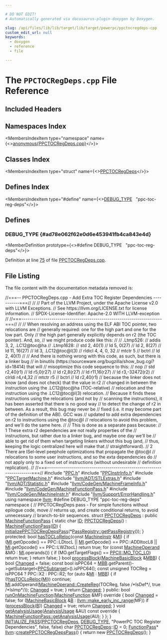 ```yaml
---

# DO NOT EDIT!
# Automatically generated via docusaurus-plugin-doxygen by Doxygen.

slug: /api/files/lib/lib/target/lib/target/powerpc/ppctocregdeps-cpp
custom_edit_url: null
keywords:
  - doxygen
  - reference
  - file

---
```





# The `PPCTOCRegDeps.cpp` File Reference

<DoxygenPage pluginConfig={pluginConfig}>



## Included Headers

<IncludesList>
<IncludesListItem
  filePath="PPC.h"
  permalink="/docs/api/files/lib/lib/target/lib/target/powerpc/ppc-h"
  isLocal="true" />
<IncludesListItem
  filePath="PPCInstrInfo.h"
  permalink="/docs/api/files/lib/lib/target/lib/target/powerpc/ppcinstrinfo-h"
  isLocal="true" />
<IncludesListItem
  filePath="PPCTargetMachine.h"
  permalink="/docs/api/files/lib/lib/target/lib/target/powerpc/ppctargetmachine-h"
  isLocal="true" />
<IncludesListItem
  filePath="llvm/ADT/STLExtras.h"
  permalink="/docs/api/files/include/include/llvm/include/llvm/adt/stlextras-h"
  isLocal="true" />
<IncludesListItem
  filePath="llvm/ADT/Statistic.h"
  permalink="/docs/api/files/include/include/llvm/include/llvm/adt/statistic-h"
  isLocal="true" />
<IncludesListItem
  filePath="llvm/CodeGen/MachineFrameInfo.h"
  permalink="/docs/api/files/include/include/llvm/include/llvm/codegen/machineframeinfo-h"
  isLocal="true" />
<IncludesListItem
  filePath="llvm/CodeGen/MachineFunctionPass.h"
  permalink="/docs/api/files/include/include/llvm/include/llvm/codegen/machinefunctionpass-h"
  isLocal="true" />
<IncludesListItem
  filePath="llvm/CodeGen/MachineInstr.h"
  permalink="/docs/api/files/include/include/llvm/include/llvm/codegen/machineinstr-h"
  isLocal="true" />
<IncludesListItem
  filePath="llvm/Support/ErrorHandling.h"
  permalink="/docs/api/files/include/include/llvm/include/llvm/support/errorhandling-h"
  isLocal="true" />
</IncludesList>

## Namespaces Index

<MembersIndex>

<MembersIndexItem
  type="namespace"
  name={<><a href="/docs/api/namespaces/anonymous-ppctocregdeps-cpp-">anonymous&#123;PPCTOCRegDeps.cpp&#125;</a></>}>
</MembersIndexItem>

</MembersIndex>

## Classes Index

<MembersIndex>

<MembersIndexItem
  type="struct"
  name={<><a href="/docs/api/structs/anonymous-namespace-ppctocregdeps-cpp-/ppctocregdeps">PPCTOCRegDeps</a></>}>
</MembersIndexItem>

</MembersIndex>

## Defines Index

<MembersIndex>

<MembersIndexItem
  type="#define"
  name={<><a href="#ad78e062f62e0d6e453941fb4ca843e4d">DEBUG&#95;TYPE</a>&nbsp;&nbsp;&nbsp;&quot;ppc-toc-reg-deps&quot;</>}>
</MembersIndexItem>

</MembersIndex>


<SectionDefinition>

## Defines

### DEBUG&#95;TYPE {#ad78e062f62e0d6e453941fb4ca843e4d}

<MemberDefinition
  prototype={<>#define DEBUG&#95;TYPE&nbsp;&nbsp;&nbsp;&quot;ppc-toc-reg-deps&quot;</>}>

Definition at line <a href="#l00075">75</a> of file <a href="/docs/api/files/lib/lib/target/lib/target/powerpc/ppctocregdeps-cpp">PPCTOCRegDeps.cpp</a>.
</MemberDefinition>

</SectionDefinition>

## File Listing

The file content with the documentation metadata removed is:

<ProgramListing>

<Link id="l00001" /><CodeLine lineNumber="1"><Highlight kind="comment">//===-- PPCTOCRegDeps.cpp - Add Extra TOC Register Dependencies -----------===//</Highlight><Highlight kind="normal"></Highlight></CodeLine>
<Link id="l00002" /><CodeLine lineNumber="2"><Highlight kind="normal"></Highlight><Highlight kind="comment">//</Highlight><Highlight kind="normal"></Highlight></CodeLine>
<Link id="l00003" /><CodeLine lineNumber="3"><Highlight kind="normal"></Highlight><Highlight kind="comment">// Part of the LLVM Project, under the Apache License v2.0 with LLVM Exceptions.</Highlight><Highlight kind="normal"></Highlight></CodeLine>
<Link id="l00004" /><CodeLine lineNumber="4"><Highlight kind="normal"></Highlight><Highlight kind="comment">// See https://llvm.org/LICENSE.txt for license information.</Highlight><Highlight kind="normal"></Highlight></CodeLine>
<Link id="l00005" /><CodeLine lineNumber="5"><Highlight kind="normal"></Highlight><Highlight kind="comment">// SPDX-License-Identifier: Apache-2.0 WITH LLVM-exception</Highlight><Highlight kind="normal"></Highlight></CodeLine>
<Link id="l00006" /><CodeLine lineNumber="6"><Highlight kind="normal"></Highlight><Highlight kind="comment">//</Highlight><Highlight kind="normal"></Highlight></CodeLine>
<Link id="l00007" /><CodeLine lineNumber="7"><Highlight kind="normal"></Highlight><Highlight kind="comment">//===----------------------------------------------------------------------===//</Highlight><Highlight kind="normal"></Highlight></CodeLine>
<Link id="l00008" /><CodeLine lineNumber="8"><Highlight kind="normal"></Highlight><Highlight kind="comment">//</Highlight><Highlight kind="normal"></Highlight></CodeLine>
<Link id="l00009" /><CodeLine lineNumber="9"><Highlight kind="normal"></Highlight><Highlight kind="comment">// When resolving an address using the ELF ABI TOC pointer, two relocations are</Highlight><Highlight kind="normal"></Highlight></CodeLine>
<Link id="l00010" /><CodeLine lineNumber="10"><Highlight kind="normal"></Highlight><Highlight kind="comment">// generally required: one for the high part and one for the low part. Only</Highlight><Highlight kind="normal"></Highlight></CodeLine>
<Link id="l00011" /><CodeLine lineNumber="11"><Highlight kind="normal"></Highlight><Highlight kind="comment">// the high part generally explicitly depends on r2 (the TOC pointer). And, so,</Highlight><Highlight kind="normal"></Highlight></CodeLine>
<Link id="l00012" /><CodeLine lineNumber="12"><Highlight kind="normal"></Highlight><Highlight kind="comment">// we might produce code like this:</Highlight><Highlight kind="normal"></Highlight></CodeLine>
<Link id="l00013" /><CodeLine lineNumber="13"><Highlight kind="normal"></Highlight><Highlight kind="comment">//</Highlight><Highlight kind="normal"></Highlight></CodeLine>
<Link id="l00014" /><CodeLine lineNumber="14"><Highlight kind="normal"></Highlight><Highlight kind="comment">// .Ltmp526:</Highlight><Highlight kind="normal"></Highlight></CodeLine>
<Link id="l00015" /><CodeLine lineNumber="15"><Highlight kind="normal"></Highlight><Highlight kind="comment">//         addis 3, 2, .LC12@toc@ha</Highlight><Highlight kind="normal"></Highlight></CodeLine>
<Link id="l00016" /><CodeLine lineNumber="16"><Highlight kind="normal"></Highlight><Highlight kind="comment">// .Ltmp1628:</Highlight><Highlight kind="normal"></Highlight></CodeLine>
<Link id="l00017" /><CodeLine lineNumber="17"><Highlight kind="normal"></Highlight><Highlight kind="comment">//         std 2, 40(1)</Highlight><Highlight kind="normal"></Highlight></CodeLine>
<Link id="l00018" /><CodeLine lineNumber="18"><Highlight kind="normal"></Highlight><Highlight kind="comment">//         ld 5, 0(27)</Highlight><Highlight kind="normal"></Highlight></CodeLine>
<Link id="l00019" /><CodeLine lineNumber="19"><Highlight kind="normal"></Highlight><Highlight kind="comment">//         ld 2, 8(27)</Highlight><Highlight kind="normal"></Highlight></CodeLine>
<Link id="l00020" /><CodeLine lineNumber="20"><Highlight kind="normal"></Highlight><Highlight kind="comment">//         ld 11, 16(27)</Highlight><Highlight kind="normal"></Highlight></CodeLine>
<Link id="l00021" /><CodeLine lineNumber="21"><Highlight kind="normal"></Highlight><Highlight kind="comment">//         ld 3, .LC12@toc@l(3)</Highlight><Highlight kind="normal"></Highlight></CodeLine>
<Link id="l00022" /><CodeLine lineNumber="22"><Highlight kind="normal"></Highlight><Highlight kind="comment">//         rldicl 4, 4, 0, 32</Highlight><Highlight kind="normal"></Highlight></CodeLine>
<Link id="l00023" /><CodeLine lineNumber="23"><Highlight kind="normal"></Highlight><Highlight kind="comment">//         mtctr 5</Highlight><Highlight kind="normal"></Highlight></CodeLine>
<Link id="l00024" /><CodeLine lineNumber="24"><Highlight kind="normal"></Highlight><Highlight kind="comment">//         bctrl</Highlight><Highlight kind="normal"></Highlight></CodeLine>
<Link id="l00025" /><CodeLine lineNumber="25"><Highlight kind="normal"></Highlight><Highlight kind="comment">//         ld 2, 40(1)</Highlight><Highlight kind="normal"></Highlight></CodeLine>
<Link id="l00026" /><CodeLine lineNumber="26"><Highlight kind="normal"></Highlight><Highlight kind="comment">//</Highlight><Highlight kind="normal"></Highlight></CodeLine>
<Link id="l00027" /><CodeLine lineNumber="27"><Highlight kind="normal"></Highlight><Highlight kind="comment">// And there is nothing wrong with this code, as such, but there is a linker bug</Highlight><Highlight kind="normal"></Highlight></CodeLine>
<Link id="l00028" /><CodeLine lineNumber="28"><Highlight kind="normal"></Highlight><Highlight kind="comment">// in binutils (https://sourceware.org/bugzilla/show&#95;bug.cgi?id=18414) that will</Highlight><Highlight kind="normal"></Highlight></CodeLine>
<Link id="l00029" /><CodeLine lineNumber="29"><Highlight kind="normal"></Highlight><Highlight kind="comment">// misoptimize this code sequence to this:</Highlight><Highlight kind="normal"></Highlight></CodeLine>
<Link id="l00030" /><CodeLine lineNumber="30"><Highlight kind="normal"></Highlight><Highlight kind="comment">//         nop</Highlight><Highlight kind="normal"></Highlight></CodeLine>
<Link id="l00031" /><CodeLine lineNumber="31"><Highlight kind="normal"></Highlight><Highlight kind="comment">//         std     r2,40(r1)</Highlight><Highlight kind="normal"></Highlight></CodeLine>
<Link id="l00032" /><CodeLine lineNumber="32"><Highlight kind="normal"></Highlight><Highlight kind="comment">//         ld      r5,0(r27)</Highlight><Highlight kind="normal"></Highlight></CodeLine>
<Link id="l00033" /><CodeLine lineNumber="33"><Highlight kind="normal"></Highlight><Highlight kind="comment">//         ld      r2,8(r27)</Highlight><Highlight kind="normal"></Highlight></CodeLine>
<Link id="l00034" /><CodeLine lineNumber="34"><Highlight kind="normal"></Highlight><Highlight kind="comment">//         ld      r11,16(r27)</Highlight><Highlight kind="normal"></Highlight></CodeLine>
<Link id="l00035" /><CodeLine lineNumber="35"><Highlight kind="normal"></Highlight><Highlight kind="comment">//         ld      r3,-32472(r2)</Highlight><Highlight kind="normal"></Highlight></CodeLine>
<Link id="l00036" /><CodeLine lineNumber="36"><Highlight kind="normal"></Highlight><Highlight kind="comment">//         clrldi  r4,r4,32</Highlight><Highlight kind="normal"></Highlight></CodeLine>
<Link id="l00037" /><CodeLine lineNumber="37"><Highlight kind="normal"></Highlight><Highlight kind="comment">//         mtctr   r5</Highlight><Highlight kind="normal"></Highlight></CodeLine>
<Link id="l00038" /><CodeLine lineNumber="38"><Highlight kind="normal"></Highlight><Highlight kind="comment">//         bctrl</Highlight><Highlight kind="normal"></Highlight></CodeLine>
<Link id="l00039" /><CodeLine lineNumber="39"><Highlight kind="normal"></Highlight><Highlight kind="comment">//         ld      r2,40(r1)</Highlight><Highlight kind="normal"></Highlight></CodeLine>
<Link id="l00040" /><CodeLine lineNumber="40"><Highlight kind="normal"></Highlight><Highlight kind="comment">// because the linker does not know (and does not check) that the value in r2</Highlight><Highlight kind="normal"></Highlight></CodeLine>
<Link id="l00041" /><CodeLine lineNumber="41"><Highlight kind="normal"></Highlight><Highlight kind="comment">// changed in between the instruction using the .LC12@toc@ha (TOC-relative)</Highlight><Highlight kind="normal"></Highlight></CodeLine>
<Link id="l00042" /><CodeLine lineNumber="42"><Highlight kind="normal"></Highlight><Highlight kind="comment">// relocation and the instruction using the .LC12@toc@l(3) relocation.</Highlight><Highlight kind="normal"></Highlight></CodeLine>
<Link id="l00043" /><CodeLine lineNumber="43"><Highlight kind="normal"></Highlight><Highlight kind="comment">// Because it finds these instructions using the relocations (and not by</Highlight><Highlight kind="normal"></Highlight></CodeLine>
<Link id="l00044" /><CodeLine lineNumber="44"><Highlight kind="normal"></Highlight><Highlight kind="comment">// scanning the instructions), it has been asserted that there is no good way</Highlight><Highlight kind="normal"></Highlight></CodeLine>
<Link id="l00045" /><CodeLine lineNumber="45"><Highlight kind="normal"></Highlight><Highlight kind="comment">// to detect the change of r2 in between. As a result, this bug may never be</Highlight><Highlight kind="normal"></Highlight></CodeLine>
<Link id="l00046" /><CodeLine lineNumber="46"><Highlight kind="normal"></Highlight><Highlight kind="comment">// fixed (i.e. it may become part of the definition of the ABI). GCC was</Highlight><Highlight kind="normal"></Highlight></CodeLine>
<Link id="l00047" /><CodeLine lineNumber="47"><Highlight kind="normal"></Highlight><Highlight kind="comment">// updated to add extra dependencies on r2 to instructions using the @toc@l</Highlight><Highlight kind="normal"></Highlight></CodeLine>
<Link id="l00048" /><CodeLine lineNumber="48"><Highlight kind="normal"></Highlight><Highlight kind="comment">// relocations to avoid this problem, and we&#39;ll do the same here.</Highlight><Highlight kind="normal"></Highlight></CodeLine>
<Link id="l00049" /><CodeLine lineNumber="49"><Highlight kind="normal"></Highlight><Highlight kind="comment">//</Highlight><Highlight kind="normal"></Highlight></CodeLine>
<Link id="l00050" /><CodeLine lineNumber="50"><Highlight kind="normal"></Highlight><Highlight kind="comment">// This is done as a separate pass because:</Highlight><Highlight kind="normal"></Highlight></CodeLine>
<Link id="l00051" /><CodeLine lineNumber="51"><Highlight kind="normal"></Highlight><Highlight kind="comment">//  1 These extra r2 dependencies are not really properties of the</Highlight><Highlight kind="normal"></Highlight></CodeLine>
<Link id="l00052" /><CodeLine lineNumber="52"><Highlight kind="normal"></Highlight><Highlight kind="comment">//     instructions, but rather due to a linker bug, and maybe one day we&#39;ll be</Highlight><Highlight kind="normal"></Highlight></CodeLine>
<Link id="l00053" /><CodeLine lineNumber="53"><Highlight kind="normal"></Highlight><Highlight kind="comment">//     able to get rid of them when targeting linkers without this bug (and,</Highlight><Highlight kind="normal"></Highlight></CodeLine>
<Link id="l00054" /><CodeLine lineNumber="54"><Highlight kind="normal"></Highlight><Highlight kind="comment">//     thus, keeping the logic centralized here will make that</Highlight><Highlight kind="normal"></Highlight></CodeLine>
<Link id="l00055" /><CodeLine lineNumber="55"><Highlight kind="normal"></Highlight><Highlight kind="comment">//     straightforward).</Highlight><Highlight kind="normal"></Highlight></CodeLine>
<Link id="l00056" /><CodeLine lineNumber="56"><Highlight kind="normal"></Highlight><Highlight kind="comment">//  2 There are ISel-level peephole optimizations that propagate the @toc@l</Highlight><Highlight kind="normal"></Highlight></CodeLine>
<Link id="l00057" /><CodeLine lineNumber="57"><Highlight kind="normal"></Highlight><Highlight kind="comment">//     relocations to some user instructions, and so the exta dependencies do</Highlight><Highlight kind="normal"></Highlight></CodeLine>
<Link id="l00058" /><CodeLine lineNumber="58"><Highlight kind="normal"></Highlight><Highlight kind="comment">//     not apply only to a fixed set of instructions (without undesirable</Highlight><Highlight kind="normal"></Highlight></CodeLine>
<Link id="l00059" /><CodeLine lineNumber="59"><Highlight kind="normal"></Highlight><Highlight kind="comment">//     definition replication).</Highlight><Highlight kind="normal"></Highlight></CodeLine>
<Link id="l00060" /><CodeLine lineNumber="60"><Highlight kind="normal"></Highlight><Highlight kind="comment">//</Highlight><Highlight kind="normal"></Highlight></CodeLine>
<Link id="l00061" /><CodeLine lineNumber="61"><Highlight kind="normal"></Highlight><Highlight kind="comment">//===----------------------------------------------------------------------===//</Highlight><Highlight kind="normal"></Highlight></CodeLine>
<Link id="l00062" /><CodeLine lineNumber="62"><Highlight kind="normal"></Highlight></CodeLine>
<Link id="l00063" /><CodeLine lineNumber="63"><Highlight kind="normal"></Highlight><Highlight kind="preprocessor">#include &quot;<a href="/docs/api/files/lib/lib/target/lib/target/powerpc/ppc-h">PPC.h</a>&quot;</Highlight><Highlight kind="normal"></Highlight></CodeLine>
<Link id="l00064" /><CodeLine lineNumber="64"><Highlight kind="normal"></Highlight><Highlight kind="preprocessor">#include &quot;<a href="/docs/api/files/lib/lib/target/lib/target/powerpc/ppcinstrinfo-h">PPCInstrInfo.h</a>&quot;</Highlight><Highlight kind="normal"></Highlight></CodeLine>
<Link id="l00065" /><CodeLine lineNumber="65"><Highlight kind="normal"></Highlight><Highlight kind="preprocessor">#include &quot;<a href="/docs/api/files/lib/lib/target/lib/target/powerpc/ppctargetmachine-h">PPCTargetMachine.h</a>&quot;</Highlight><Highlight kind="normal"></Highlight></CodeLine>
<Link id="l00066" /><CodeLine lineNumber="66"><Highlight kind="normal"></Highlight><Highlight kind="preprocessor">#include &quot;<a href="/docs/api/files/include/include/llvm/include/llvm/adt/stlextras-h">llvm/ADT/STLExtras.h</a>&quot;</Highlight><Highlight kind="normal"></Highlight></CodeLine>
<Link id="l00067" /><CodeLine lineNumber="67"><Highlight kind="normal"></Highlight><Highlight kind="preprocessor">#include &quot;<a href="/docs/api/files/include/include/llvm/include/llvm/adt/statistic-h">llvm/ADT/Statistic.h</a>&quot;</Highlight><Highlight kind="normal"></Highlight></CodeLine>
<Link id="l00068" /><CodeLine lineNumber="68"><Highlight kind="normal"></Highlight><Highlight kind="preprocessor">#include &quot;<a href="/docs/api/files/include/include/llvm/include/llvm/codegen/machineframeinfo-h">llvm/CodeGen/MachineFrameInfo.h</a>&quot;</Highlight><Highlight kind="normal"></Highlight></CodeLine>
<Link id="l00069" /><CodeLine lineNumber="69"><Highlight kind="normal"></Highlight><Highlight kind="preprocessor">#include &quot;<a href="/docs/api/files/include/include/llvm/include/llvm/codegen/machinefunctionpass-h">llvm/CodeGen/MachineFunctionPass.h</a>&quot;</Highlight><Highlight kind="normal"></Highlight></CodeLine>
<Link id="l00070" /><CodeLine lineNumber="70"><Highlight kind="normal"></Highlight><Highlight kind="preprocessor">#include &quot;<a href="/docs/api/files/include/include/llvm/include/llvm/codegen/machineinstr-h">llvm/CodeGen/MachineInstr.h</a>&quot;</Highlight><Highlight kind="normal"></Highlight></CodeLine>
<Link id="l00071" /><CodeLine lineNumber="71"><Highlight kind="normal"></Highlight><Highlight kind="preprocessor">#include &quot;<a href="/docs/api/files/include/include/llvm/include/llvm/support/errorhandling-h">llvm/Support/ErrorHandling.h</a>&quot;</Highlight><Highlight kind="normal"></Highlight></CodeLine>
<Link id="l00072" /><CodeLine lineNumber="72"><Highlight kind="normal"></Highlight></CodeLine>
<Link id="l00073" /><CodeLine lineNumber="73"><Highlight kind="normal"></Highlight><Highlight kind="keyword">using namespace </Highlight><Highlight kind="normal"><a href="/docs/api/namespaces/llvm">llvm</a>;</Highlight></CodeLine>
<Link id="l00074" /><CodeLine lineNumber="74"><Highlight kind="normal"></Highlight></CodeLine>
<Link id="l00075" /><CodeLine lineNumber="75" lineLink="#ad78e062f62e0d6e453941fb4ca843e4d"><Highlight kind="normal"></Highlight><Highlight kind="preprocessor">#define DEBUG&#95;TYPE &quot;ppc-toc-reg-deps&quot;</Highlight><Highlight kind="normal"></Highlight></CodeLine>
<Link id="l00076" /><CodeLine lineNumber="76"><Highlight kind="normal"></Highlight></CodeLine>
<Link id="l00077" /><CodeLine lineNumber="77" lineLink="/docs/api/namespaces/anonymous-ppctocregdeps-cpp-"><Highlight kind="normal"></Highlight><Highlight kind="keyword">namespace </Highlight><Highlight kind="normal">&#123;</Highlight></CodeLine>
<Link id="l00078" /><CodeLine lineNumber="78"><Highlight kind="normal">  </Highlight><Highlight kind="comment">// PPCTOCRegDeps pass - For simple functions without epilogue code, move</Highlight><Highlight kind="normal"></Highlight></CodeLine>
<Link id="l00079" /><CodeLine lineNumber="79"><Highlight kind="normal">  </Highlight><Highlight kind="comment">// returns up, and create conditional returns, to avoid unnecessary</Highlight><Highlight kind="normal"></Highlight></CodeLine>
<Link id="l00080" /><CodeLine lineNumber="80"><Highlight kind="normal">  </Highlight><Highlight kind="comment">// branch-to-blr sequences.</Highlight><Highlight kind="normal"></Highlight></CodeLine>
<Link id="l00081" /><CodeLine lineNumber="81" lineLink="/docs/api/structs/anonymous-namespace-ppctocregdeps-cpp-/ppctocregdeps"><Highlight kind="normal">  </Highlight><Highlight kind="keyword">struct </Highlight><Highlight kind="normal"><a href="/docs/api/structs/anonymous-namespace-ppctocregdeps-cpp-/ppctocregdeps/#a4683cb4071581d1c2c6b190f22898118">PPCTOCRegDeps</a> : </Highlight><Highlight kind="keyword">public</Highlight><Highlight kind="normal"> <a href="/docs/api/classes/llvm/machinefunctionpass/#a29c81d2386f4a727c6d33413807530c8">MachineFunctionPass</a> &#123;</Highlight></CodeLine>
<Link id="l00082" /><CodeLine lineNumber="82" lineLink="/docs/api/structs/anonymous-namespace-ppctocregdeps-cpp-/ppctocregdeps/#a8c8f44661e4efcf08dd18a11843db5cf"><Highlight kind="normal">    </Highlight><Highlight kind="keyword">static</Highlight><Highlight kind="normal"> </Highlight><Highlight kind="keywordtype">char</Highlight><Highlight kind="normal"> <a href="/docs/api/structs/anonymous-namespace-ppctocregdeps-cpp-/ppctocregdeps/#a8c8f44661e4efcf08dd18a11843db5cf">ID</a>;</Highlight></CodeLine>
<Link id="l00083" /><CodeLine lineNumber="83" lineLink="/docs/api/structs/anonymous-namespace-ppctocregdeps-cpp-/ppctocregdeps/#a4683cb4071581d1c2c6b190f22898118"><Highlight kind="normal">    <a href="/docs/api/structs/anonymous-namespace-ppctocregdeps-cpp-/ppctocregdeps/#a4683cb4071581d1c2c6b190f22898118">PPCTOCRegDeps</a>() : <a href="/docs/api/classes/llvm/machinefunctionpass/#a29c81d2386f4a727c6d33413807530c8">MachineFunctionPass</a>(<a href="/docs/api/structs/anonymous-namespace-ppctocregdeps-cpp-/ppctocregdeps/#a8c8f44661e4efcf08dd18a11843db5cf">ID</a>) &#123;</Highlight></CodeLine>
<Link id="l00084" /><CodeLine lineNumber="84"><Highlight kind="normal">      <a href="/docs/api/namespaces/llvm/#a59356227f67acf597fe4928f4e3fff39">initializePPCTOCRegDepsPass</a>(&#42;<a href="/docs/api/classes/llvm/passregistry/#a05a729900b76c89e808c6c3094921b2f">PassRegistry::getPassRegistry</a>());</Highlight></CodeLine>
<Link id="l00085" /><CodeLine lineNumber="85"><Highlight kind="normal">    &#125;</Highlight></CodeLine>
<Link id="l00086" /><CodeLine lineNumber="86"><Highlight kind="normal"></Highlight></CodeLine>
<Link id="l00087" /><CodeLine lineNumber="87"><Highlight kind="normal"></Highlight><Highlight kind="keyword">protected</Highlight><Highlight kind="normal">:</Highlight></CodeLine>
<Link id="l00088" /><CodeLine lineNumber="88" lineLink="/docs/api/structs/anonymous-namespace-ppctocregdeps-cpp-/ppctocregdeps/#a4bc711856e369343b45c9b3d3a214be4"><Highlight kind="normal">    </Highlight><Highlight kind="keywordtype">bool</Highlight><Highlight kind="normal"> <a href="/docs/api/structs/anonymous-namespace-ppctocregdeps-cpp-/ppctocregdeps/#a4bc711856e369343b45c9b3d3a214be4">hasTOCLoReloc</a>(</Highlight><Highlight kind="keyword">const</Highlight><Highlight kind="normal"> <a href="/docs/api/classes/llvm/machineinstr">MachineInstr</a> &amp;<a href="/docs/api/files/lib/lib/codegen/lib/codegen/globalisel/irtranslator-cpp/#abe44dfdea65b4f7e11e0a608ab708b76">MI</a>) &#123;</Highlight></CodeLine>
<Link id="l00089" /><CodeLine lineNumber="89"><Highlight kind="normal">      </Highlight><Highlight kind="keywordflow">if</Highlight><Highlight kind="normal"> (<a href="/docs/api/files/lib/lib/codegen/lib/codegen/globalisel/irtranslator-cpp/#abe44dfdea65b4f7e11e0a608ab708b76">MI</a>.getOpcode() == PPC::LDtocL || <a href="/docs/api/files/lib/lib/codegen/lib/codegen/globalisel/irtranslator-cpp/#abe44dfdea65b4f7e11e0a608ab708b76">MI</a>.getOpcode() == PPC::ADDItocL8 ||</Highlight></CodeLine>
<Link id="l00090" /><CodeLine lineNumber="90"><Highlight kind="normal">          <a href="/docs/api/files/lib/lib/codegen/lib/codegen/globalisel/irtranslator-cpp/#abe44dfdea65b4f7e11e0a608ab708b76">MI</a>.getOpcode() == PPC::LWZtocL)</Highlight></CodeLine>
<Link id="l00091" /><CodeLine lineNumber="91"><Highlight kind="normal">        </Highlight><Highlight kind="keywordflow">return</Highlight><Highlight kind="normal"> </Highlight><Highlight kind="keyword">true</Highlight><Highlight kind="normal">;</Highlight></CodeLine>
<Link id="l00092" /><CodeLine lineNumber="92"><Highlight kind="normal"></Highlight></CodeLine>
<Link id="l00093" /><CodeLine lineNumber="93"><Highlight kind="normal">      </Highlight><Highlight kind="keywordflow">for</Highlight><Highlight kind="normal"> (</Highlight><Highlight kind="keyword">const</Highlight><Highlight kind="normal"> <a href="/docs/api/classes/llvm/machineoperand">MachineOperand</a> &amp;MO : <a href="/docs/api/files/lib/lib/codegen/lib/codegen/globalisel/irtranslator-cpp/#abe44dfdea65b4f7e11e0a608ab708b76">MI</a>.operands()) &#123;</Highlight></CodeLine>
<Link id="l00094" /><CodeLine lineNumber="94"><Highlight kind="normal">        </Highlight><Highlight kind="keywordflow">if</Highlight><Highlight kind="normal"> (MO.getTargetFlags() == <a href="/docs/api/namespaces/llvm/ppcii/#ae73836094d8b0399ba10a6e540a363ffad512bc138c5c6766b7ee4f66e43d47b4">PPCII::MO&#95;TOC&#95;LO</a>)</Highlight></CodeLine>
<Link id="l00095" /><CodeLine lineNumber="95"><Highlight kind="normal">          </Highlight><Highlight kind="keywordflow">return</Highlight><Highlight kind="normal"> </Highlight><Highlight kind="keyword">true</Highlight><Highlight kind="normal">;</Highlight></CodeLine>
<Link id="l00096" /><CodeLine lineNumber="96"><Highlight kind="normal">      &#125;</Highlight></CodeLine>
<Link id="l00097" /><CodeLine lineNumber="97"><Highlight kind="normal"></Highlight></CodeLine>
<Link id="l00098" /><CodeLine lineNumber="98"><Highlight kind="normal">      </Highlight><Highlight kind="keywordflow">return</Highlight><Highlight kind="normal"> </Highlight><Highlight kind="keyword">false</Highlight><Highlight kind="normal">;</Highlight></CodeLine>
<Link id="l00099" /><CodeLine lineNumber="99"><Highlight kind="normal">    &#125;</Highlight></CodeLine>
<Link id="l00100" /><CodeLine lineNumber="100"><Highlight kind="normal"></Highlight></CodeLine>
<Link id="l00101" /><CodeLine lineNumber="101" lineLink="/docs/api/structs/anonymous-namespace-ppctocregdeps-cpp-/ppctocregdeps/#a176ecfb7ebeac654d5064720a6620307"><Highlight kind="normal">    </Highlight><Highlight kind="keywordtype">bool</Highlight><Highlight kind="normal"> <a href="/docs/api/structs/anonymous-namespace-ppctocregdeps-cpp-/ppctocregdeps/#a176ecfb7ebeac654d5064720a6620307">processBlock</a>(<a href="/docs/api/classes/llvm/machinebasicblock">MachineBasicBlock</a> &amp;<a href="/docs/api/files/lib/lib/target/lib/target/arm/armslshardening-cpp/#a5958512eae2979bd2eb383977996a600">MBB</a>) &#123;</Highlight></CodeLine>
<Link id="l00102" /><CodeLine lineNumber="102"><Highlight kind="normal">      </Highlight><Highlight kind="keywordtype">bool</Highlight><Highlight kind="normal"> <a href="/docs/api/groups/arcopt/#gaa57b1a4e6a1c79233913139635169cf1">Changed</a> = </Highlight><Highlight kind="keyword">false</Highlight><Highlight kind="normal">;</Highlight></CodeLine>
<Link id="l00103" /><CodeLine lineNumber="103"><Highlight kind="normal"></Highlight></CodeLine>
<Link id="l00104" /><CodeLine lineNumber="104"><Highlight kind="normal">      </Highlight><Highlight kind="keyword">const</Highlight><Highlight kind="normal"> </Highlight><Highlight kind="keywordtype">bool</Highlight><Highlight kind="normal"> isPPC64 =</Highlight></CodeLine>
<Link id="l00105" /><CodeLine lineNumber="105"><Highlight kind="normal">          <a href="/docs/api/files/lib/lib/target/lib/target/arm/armslshardening-cpp/#a5958512eae2979bd2eb383977996a600">MBB</a>.getParent()-&gt;getSubtarget&lt;<a href="/docs/api/classes/llvm/ppcsubtarget">PPCSubtarget</a>&gt;().isPPC64();</Highlight></CodeLine>
<Link id="l00106" /><CodeLine lineNumber="106"><Highlight kind="normal">      </Highlight><Highlight kind="keyword">const</Highlight><Highlight kind="normal"> </Highlight><Highlight kind="keywordtype">unsigned</Highlight><Highlight kind="normal"> TOCReg = isPPC64 ? PPC::X2 : PPC::R2;</Highlight></CodeLine>
<Link id="l00107" /><CodeLine lineNumber="107"><Highlight kind="normal"></Highlight></CodeLine>
<Link id="l00108" /><CodeLine lineNumber="108"><Highlight kind="normal">      </Highlight><Highlight kind="keywordflow">for</Highlight><Highlight kind="normal"> (</Highlight><Highlight kind="keyword">auto</Highlight><Highlight kind="normal"> &amp;<a href="/docs/api/files/lib/lib/codegen/lib/codegen/globalisel/irtranslator-cpp/#abe44dfdea65b4f7e11e0a608ab708b76">MI</a> : <a href="/docs/api/files/lib/lib/target/lib/target/arm/armslshardening-cpp/#a5958512eae2979bd2eb383977996a600">MBB</a>) &#123;</Highlight></CodeLine>
<Link id="l00109" /><CodeLine lineNumber="109"><Highlight kind="normal">        </Highlight><Highlight kind="keywordflow">if</Highlight><Highlight kind="normal"> (!<a href="/docs/api/structs/anonymous-namespace-ppctocregdeps-cpp-/ppctocregdeps/#a4bc711856e369343b45c9b3d3a214be4">hasTOCLoReloc</a>(<a href="/docs/api/files/lib/lib/codegen/lib/codegen/globalisel/irtranslator-cpp/#abe44dfdea65b4f7e11e0a608ab708b76">MI</a>))</Highlight></CodeLine>
<Link id="l00110" /><CodeLine lineNumber="110"><Highlight kind="normal">          </Highlight><Highlight kind="keywordflow">continue</Highlight><Highlight kind="normal">;</Highlight></CodeLine>
<Link id="l00111" /><CodeLine lineNumber="111"><Highlight kind="normal"></Highlight></CodeLine>
<Link id="l00112" /><CodeLine lineNumber="112"><Highlight kind="normal">        <a href="/docs/api/files/lib/lib/codegen/lib/codegen/globalisel/irtranslator-cpp/#abe44dfdea65b4f7e11e0a608ab708b76">MI</a>.addOperand(<a href="/docs/api/classes/llvm/machineoperand/#af2c351dad09a71aa08e1d85c67ae6e53">MachineOperand::CreateReg</a>(TOCReg,</Highlight></CodeLine>
<Link id="l00113" /><CodeLine lineNumber="113"><Highlight kind="normal">                                                </Highlight><Highlight kind="keyword">false</Highlight><Highlight kind="normal">  </Highlight><Highlight kind="comment">/&#42;IsDef&#42;/</Highlight><Highlight kind="normal">,</Highlight></CodeLine>
<Link id="l00114" /><CodeLine lineNumber="114"><Highlight kind="normal">                                                </Highlight><Highlight kind="keyword">true</Highlight><Highlight kind="normal">  </Highlight><Highlight kind="comment">/&#42;IsImp&#42;/</Highlight><Highlight kind="normal">));</Highlight></CodeLine>
<Link id="l00115" /><CodeLine lineNumber="115"><Highlight kind="normal">        <a href="/docs/api/groups/arcopt/#gaa57b1a4e6a1c79233913139635169cf1">Changed</a> = </Highlight><Highlight kind="keyword">true</Highlight><Highlight kind="normal">;</Highlight></CodeLine>
<Link id="l00116" /><CodeLine lineNumber="116"><Highlight kind="normal">      &#125;</Highlight></CodeLine>
<Link id="l00117" /><CodeLine lineNumber="117"><Highlight kind="normal"></Highlight></CodeLine>
<Link id="l00118" /><CodeLine lineNumber="118"><Highlight kind="normal">      </Highlight><Highlight kind="keywordflow">return</Highlight><Highlight kind="normal"> <a href="/docs/api/groups/arcopt/#gaa57b1a4e6a1c79233913139635169cf1">Changed</a>;</Highlight></CodeLine>
<Link id="l00119" /><CodeLine lineNumber="119"><Highlight kind="normal">    &#125;</Highlight></CodeLine>
<Link id="l00120" /><CodeLine lineNumber="120"><Highlight kind="normal"></Highlight></CodeLine>
<Link id="l00121" /><CodeLine lineNumber="121"><Highlight kind="normal"></Highlight><Highlight kind="keyword">public</Highlight><Highlight kind="normal">:</Highlight></CodeLine>
<Link id="l00122" /><CodeLine lineNumber="122" lineLink="/docs/api/structs/anonymous-namespace-ppctocregdeps-cpp-/ppctocregdeps/#a6605504c979d73cb428e9940e28bcc9f"><Highlight kind="normal">    </Highlight><Highlight kind="keywordtype">bool</Highlight><Highlight kind="normal"> <a href="/docs/api/structs/anonymous-namespace-ppctocregdeps-cpp-/ppctocregdeps/#a6605504c979d73cb428e9940e28bcc9f">runOnMachineFunction</a>(<a href="/docs/api/classes/llvm/machinefunction">MachineFunction</a> &amp;MF)</Highlight><Highlight kind="keyword"> override </Highlight><Highlight kind="normal">&#123;</Highlight></CodeLine>
<Link id="l00123" /><CodeLine lineNumber="123"><Highlight kind="normal">      </Highlight><Highlight kind="keywordtype">bool</Highlight><Highlight kind="normal"> <a href="/docs/api/groups/arcopt/#gaa57b1a4e6a1c79233913139635169cf1">Changed</a> = </Highlight><Highlight kind="keyword">false</Highlight><Highlight kind="normal">;</Highlight></CodeLine>
<Link id="l00124" /><CodeLine lineNumber="124"><Highlight kind="normal"></Highlight></CodeLine>
<Link id="l00125" /><CodeLine lineNumber="125"><Highlight kind="normal">      </Highlight><Highlight kind="keywordflow">for</Highlight><Highlight kind="normal"> (<a href="/docs/api/classes/llvm/machinebasicblock">MachineBasicBlock</a> &amp;<a href="/docs/api/files/lib/lib/ir/builtingcs-cpp/#ae76959fe811ba090de4cba69ac00f1da">B</a> : <a href="/docs/api/namespaces/llvm/#a3d2cdc4a0db233678e7141c9d6ea3419">llvm::make&#95;early&#95;inc&#95;range</a>(MF))</Highlight></CodeLine>
<Link id="l00126" /><CodeLine lineNumber="126"><Highlight kind="normal">        </Highlight><Highlight kind="keywordflow">if</Highlight><Highlight kind="normal"> (<a href="/docs/api/structs/anonymous-namespace-ppctocregdeps-cpp-/ppctocregdeps/#a176ecfb7ebeac654d5064720a6620307">processBlock</a>(<a href="/docs/api/files/lib/lib/ir/builtingcs-cpp/#ae76959fe811ba090de4cba69ac00f1da">B</a>))</Highlight></CodeLine>
<Link id="l00127" /><CodeLine lineNumber="127"><Highlight kind="normal">          <a href="/docs/api/groups/arcopt/#gaa57b1a4e6a1c79233913139635169cf1">Changed</a> = </Highlight><Highlight kind="keyword">true</Highlight><Highlight kind="normal">;</Highlight></CodeLine>
<Link id="l00128" /><CodeLine lineNumber="128"><Highlight kind="normal"></Highlight></CodeLine>
<Link id="l00129" /><CodeLine lineNumber="129"><Highlight kind="normal">      </Highlight><Highlight kind="keywordflow">return</Highlight><Highlight kind="normal"> <a href="/docs/api/groups/arcopt/#gaa57b1a4e6a1c79233913139635169cf1">Changed</a>;</Highlight></CodeLine>
<Link id="l00130" /><CodeLine lineNumber="130"><Highlight kind="normal">    &#125;</Highlight></CodeLine>
<Link id="l00131" /><CodeLine lineNumber="131"><Highlight kind="normal"></Highlight></CodeLine>
<Link id="l00132" /><CodeLine lineNumber="132" lineLink="/docs/api/structs/anonymous-namespace-ppctocregdeps-cpp-/ppctocregdeps/#adfac06f0684e020f718bfeb3e6615f9c"><Highlight kind="normal">    </Highlight><Highlight kind="keywordtype">void</Highlight><Highlight kind="normal"> <a href="/docs/api/structs/anonymous-namespace-ppctocregdeps-cpp-/ppctocregdeps/#adfac06f0684e020f718bfeb3e6615f9c">getAnalysisUsage</a>(<a href="/docs/api/classes/llvm/analysisusage">AnalysisUsage</a> &amp;AU)</Highlight><Highlight kind="keyword"> const override </Highlight><Highlight kind="normal">&#123;</Highlight></CodeLine>
<Link id="l00133" /><CodeLine lineNumber="133"><Highlight kind="normal">      <a href="/docs/api/classes/llvm/machinefunctionpass/#a864fd57b4304ef933b3281d0ef85a88e">MachineFunctionPass::getAnalysisUsage</a>(AU);</Highlight></CodeLine>
<Link id="l00134" /><CodeLine lineNumber="134"><Highlight kind="normal">    &#125;</Highlight></CodeLine>
<Link id="l00135" /><CodeLine lineNumber="135"><Highlight kind="normal">  &#125;;</Highlight></CodeLine>
<Link id="l00136" /><CodeLine lineNumber="136"><Highlight kind="normal">&#125;</Highlight></CodeLine>
<Link id="l00137" /><CodeLine lineNumber="137"><Highlight kind="normal"></Highlight></CodeLine>
<Link id="l00138" /><CodeLine lineNumber="138"><Highlight kind="normal"><a href="/docs/api/files/include/include/llvm/passsupport-h/#af807c9595d50b45c0008924c4679c85c">INITIALIZE&#95;PASS</a>(<a href="/docs/api/structs/anonymous-namespace-ppctocregdeps-cpp-/ppctocregdeps/#a4683cb4071581d1c2c6b190f22898118">PPCTOCRegDeps</a>, <a href="/docs/api/files/include/include/llvm/include/llvm/adt/genericcycleimpl-h/#ad78e062f62e0d6e453941fb4ca843e4d">DEBUG&#95;TYPE</a>,</Highlight></CodeLine>
<Link id="l00139" /><CodeLine lineNumber="139"><Highlight kind="normal">                </Highlight><Highlight kind="stringliteral">&quot;PowerPC TOC Register Dependencies&quot;</Highlight><Highlight kind="normal">, </Highlight><Highlight kind="keyword">false</Highlight><Highlight kind="normal">, </Highlight><Highlight kind="keyword">false</Highlight><Highlight kind="normal">)</Highlight></CodeLine>
<Link id="l00140" /><CodeLine lineNumber="140"><Highlight kind="normal"></Highlight></CodeLine>
<Link id="l00141" /><CodeLine lineNumber="141"><Highlight kind="normal">char <a href="/docs/api/structs/anonymous-namespace-ppctocregdeps-cpp-/ppctocregdeps/#a4683cb4071581d1c2c6b190f22898118">PPCTOCRegDeps</a>::<a href="/docs/api/namespaces/llvm/callingconv/#abdf8cf606905c10634e831390981b0ed">ID</a> = 0;</Highlight></CodeLine>
<Link id="l00142" /><CodeLine lineNumber="142"><Highlight kind="normal"><a href="/docs/api/classes/llvm/functionpass">FunctionPass</a>&#42;</Highlight></CodeLine>
<Link id="l00143" /><CodeLine lineNumber="143"><Highlight kind="normal"><a href="/docs/api/namespaces/llvm">llvm</a>::<a href="/docs/api/namespaces/llvm/#aaca9a01baccbd6d12f256e6e2884051e">createPPCTOCRegDepsPass</a>() &#123; </Highlight><Highlight kind="keywordflow">return</Highlight><Highlight kind="normal"> </Highlight><Highlight kind="keyword">new</Highlight><Highlight kind="normal"> <a href="/docs/api/structs/anonymous-namespace-ppctocregdeps-cpp-/ppctocregdeps/#a4683cb4071581d1c2c6b190f22898118">PPCTOCRegDeps</a>(); &#125;</Highlight></CodeLine>
<Link id="l00144" /><CodeLine lineNumber="144"><Highlight kind="normal"></Highlight></CodeLine>

</ProgramListing>


</DoxygenPage>
